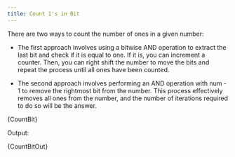 ```yaml
---
title: Count 1's in Bit
---
```




There are two ways to count the number of ones in a given number:

- The first approach involves using a bitwise AND operation to extract the last bit and check if it is equal to one. If it is, you can increment a counter. Then, you can right shift the number to move the bits and repeat the process until all ones have been counted.

- The second approach involves performing an AND operation with num - 1 to remove the rightmost bit from the number. This process effectively removes all ones from the number, and the number of iterations required to do so will be the answer.

<CodeBlock language="go">{CountBit}</CodeBlock>

Output:

<CodeBlock language="text">{CountBitOut}</CodeBlock>
